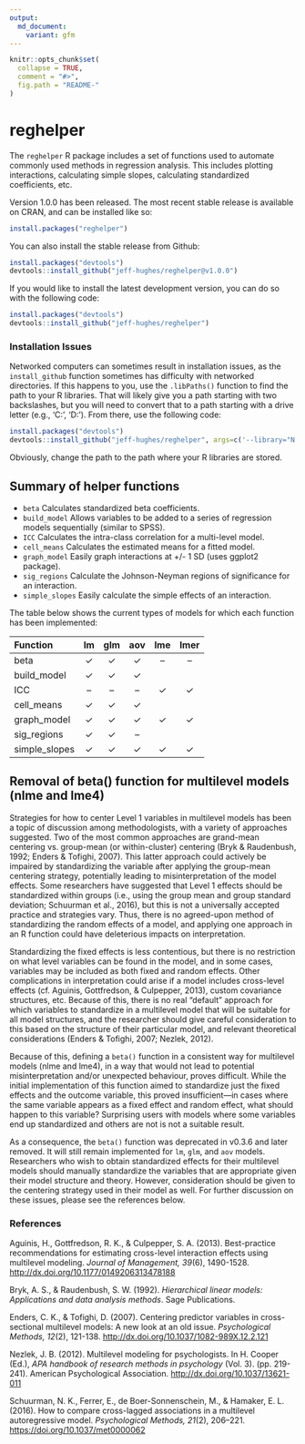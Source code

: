 ```yaml
---
output:
  md_document:
    variant: gfm
---
```


<!-- README.md is generated from README.Rmd. Please edit that file -->

```r
knitr::opts_chunk$set(
  collapse = TRUE,
  comment = "#>",
  fig.path = "README-"
)
```
# reghelper

The `reghelper` R package includes a set of functions used to automate commonly
used methods in regression analysis. This includes plotting interactions,
calculating simple slopes, calculating standardized coefficients, etc.

Version 1.0.0 has been released. The most recent stable release is available on
CRAN, and can be installed like so:
```R
install.packages("reghelper")
```

You can also install the stable release from Github:
```R
install.packages("devtools")
devtools::install_github("jeff-hughes/reghelper@v1.0.0")
```

If you would like to install the latest development version, you can do so with
the following code:
```R
install.packages("devtools")
devtools::install_github("jeff-hughes/reghelper")
```

### Installation Issues

Networked computers can sometimes result in installation issues, as the
`install_github` function sometimes has difficulty with networked directories.
If this happens to you, use the `.libPaths()` function to find the path to your
R libraries. That will likely give you a path starting with two backslashes, but
you will need to convert that to a path starting with a drive letter (e.g.,
'C:', 'D:'). From there, use the following code:

```R
install.packages("devtools")
devtools::install_github("jeff-hughes/reghelper", args=c('--library="N:/path/to/libraries/"'))
```

Obviously, change the path to the path where your R libraries are stored.

## Summary of helper functions

* `beta` Calculates standardized beta coefficients.
* `build_model` Allows variables to be added to a series of regression models
sequentially (similar to SPSS).
* `ICC` Calculates the intra-class correlation for a multi-level model.
* `cell_means` Calculates the estimated means for a fitted model.
* `graph_model` Easily graph interactions at +/- 1 SD (uses ggplot2 package).
* `sig_regions` Calculate the Johnson-Neyman regions of significance for an
interaction.
* `simple_slopes` Easily calculate the simple effects of an interaction.

The table below shows the current types of models for which each function has
been implemented:

| Function      | lm       | glm      | aov      | lme      | lmer     |
| :------------ | :------: | :------: | :------: | :------: | :------: |
| beta          | &#10003; | &#10003; | &#10003; | &ndash;  | &ndash;  |
| build_model   | &#10003; | &#10003; | &#10003; |          |          |
| ICC           | &ndash;  | &ndash;  | &ndash;  | &#10003; | &#10003; |
| cell_means    | &#10003; | &#10003; | &#10003; |          |          |
| graph_model   | &#10003; | &#10003; | &#10003; | &#10003; | &#10003; |
| sig_regions   | &#10003; | &#10003; | &ndash;  |          |          |
| simple_slopes | &#10003; | &#10003; | &#10003; | &#10003; | &#10003; |

## Removal of beta() function for multilevel models (nlme and lme4)

Strategies for how to center Level 1 variables in multilevel models has been a
topic of discussion among methodologists, with a variety of approaches suggested.
Two of the most common approaches are grand-mean centering vs. group-mean (or
within-cluster) centering (Bryk & Raudenbush, 1992; Enders & Tofighi, 2007).
This latter approach could actively be impaired by standardizing the variable
after applying the group-mean centering strategy, potentially leading to
misinterpretation of the model effects. Some researchers have suggested that 
Level 1 effects should be standardized within groups (i.e., using the group mean
and group standard deviation; Schuurman et al., 2016), but this is not a
universally accepted practice and strategies vary. Thus, there is no agreed-upon
method of standardizing the random effects of a model, and applying one approach
in an R function could have deleterious impacts on interpretation.

Standardizing the fixed effects is less contentious, but there is no restriction
on what level variables can be found in the model, and in some cases, variables
may be included as both fixed and random effects. Other complications in
interpretation could arise if a model includes cross-level effects (cf. Aguinis,
Gottfredson, & Culpepper, 2013), custom covariance structures, etc. Because of
this, there is no real "default" approach for which variables to standardize in
a multilevel model that will be suitable for all model structures, and the
researcher should give careful consideration to this based on the structure of
their particular model, and relevant theoretical considerations (Enders & Tofighi,
2007; Nezlek, 2012).

Because of this, defining a `beta()` function in a consistent way for multilevel
models (nlme and lme4), in a way that would not lead to potential misinterpretation
and/or unexpected behaviour, proves difficult. While the initial implementation
of this function aimed to standardize just the fixed effects and the outcome
variable, this proved insufficient&mdash;in cases where the same variable
appears as a fixed effect and random effect, what should happen to this variable?
Surprising users with models where some variables end up standardized and others
are not is not a suitable result.

As a consequence, the `beta()` function was deprecated in v0.3.6 and later removed.
It will still remain implemented for `lm`, `glm`, and `aov` models. Researchers who
wish to obtain standardized effects for their multilevel models should manually
standardize the variables that are appropriate given their model structure and
theory. However, consideration should be given to the centering strategy used in
their model as well. For further discussion on these issues, please see the
references below.

### References

Aguinis, H., Gottfredson, R. K., & Culpepper, S. A. (2013). Best-practice
recommendations for estimating cross-level interaction effects using multilevel
modeling. *Journal of Management, 39*(6), 1490-1528.
[http://dx.doi.org/10.1177/0149206313478188](http://dx.doi.org/10.1177/0149206313478188)

Bryk, A. S., & Raudenbush, S. W. (1992). *Hierarchical linear models: Applications and data analysis methods*.
Sage Publications.

Enders, C. K., & Tofighi, D. (2007). Centering predictor variables in
cross-sectional multilevel models: A new look at an old issue.
*Psychological Methods, 12*(2), 121-138.
[http://dx.doi.org/10.1037/1082-989X.12.2.121](http://dx.doi.org/10.1037/1082-989X.12.2.121)

Nezlek, J. B. (2012). Multilevel modeling for psychologists. In H. Cooper (Ed.),
*APA handbook of research methods in psychology* (Vol. 3). (pp. 219-241).
American Psychological Association.
[http://dx.doi.org/10.1037/13621-011](http://dx.doi.org/10.1037/13621-011)

Schuurman, N. K., Ferrer, E., de Boer-Sonnenschein, M., & Hamaker, E. L. (2016).
How to compare cross-lagged associations in a multilevel autoregressive model.
*Psychological Methods, 21*(2), 206–221.
[https://doi.org/10.1037/met0000062](https://doi.org/10.1037/met0000062)


